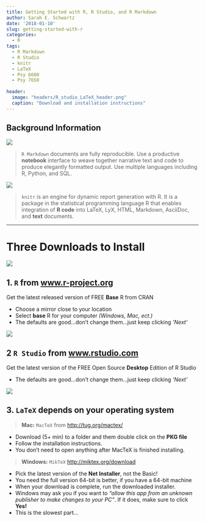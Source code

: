 ```yaml
---
title: Getting Started with R, R Studio, and R Markdown
author: Sarah E. Schwartz
date: '2018-01-10'
slug: getting-started-with-r
categories:
  - R
tags:
  - R Markdown
  - R Studio
  - knitr
  - LaTeX
  - Psy 6600
  - Psy 7650
  
header:
  image: "headers/R_studio_LaTeX_header.png"
  caption: "Download and installation instructions"
---
```



## Background Information



![](/img/hex/rmarkdown-200x232.png)

 
> `R Markdown` documents are fully reproducible. Use a productive **notebook** interface to weave together narrative text and code to produce elegantly formatted output. Use multiple languages including R, Python, and SQL.


![](/img/hex/knitr-200x232.png)


> `knitr` is an engine for dynamic report generation with R. It is a package in the statistical programming language R that enables integration of **R code** into LaTeX, LyX, HTML, Markdown, AsciiDoc, and **text** documents.


-------------------------------

# Three Downloads to Install

![](/img/Rlogo_200.png)

## 1. `R` from [www.r-project.org](www.r-project.org)

Get the latest released version of FREE **Base** R from CRAN 

* Choose a mirror close to your location
* Select **base** R for your computer *(Windows, Mac, ect.)*
* The defaults are good...don't change them...just keep clicking *'Next'*



![](/img/rstudiosticker.png)

## 2 `R Studio` from [www.rstudio.com](www.rstudio.com)

Get the latest version of the FREE Open Source **Desktop** Edition of R Studio

* The defaults are good...don't change them...just keep clicking *'Next'*



![](/img/latex-project-logo.svg)

## 3. `LaTeX` depends on your operating system


> **Mac:** `MacTeX` from [http://tug.org/mactex/](http://tug.org/mactex/) 

* Download (5+ min) to a folder and them double click on the **PKG file**
* Follow the installation instructions.
* You don't need to open anything after MacTeX is finished installing.  
    
     
    
> **Windows:** `MikTeX` [http://miktex.org/download](http://miktex.org/download)

* Pick the latest version of the **Net Installer**, not the Basic! 
* You need the full version 64-bit is better, if you have a 64-bit machine
* When your download is complete, run the downloaded installer. 
* Windows may ask you if you want to *“allow this app from an unknown publisher to make changes to your PC”*. If it does, make sure to click **Yes!**
* This is the slowest part...

    
    
    

